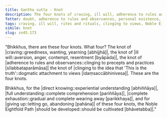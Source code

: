 ```yaml
---
title: Gantha sutta - Knot
description: The four knots of craving, ill will, adherence to rules and observances, and clinging to the idea that 'This is the truth' are described in brief. The Noble Eightfold Path is the way to direct knowing, full understanding, complete exhaustion, and giving up of these knots.
fetter: doubt, adherence to rules and observances, personal existence, sensual desire, ill will, ignorance
tags: craving, ill will, rites and rituals, clinging to views, Noble Eightfold Path, direct knowing, full understanding, complete exhaustion, giving up, sn, sn45-56, sn45
simile: knot
slug: sn45.173
---
```


"Bhikkhus, there are these four knots. What four? The knot of |craving::greediness, wanting, yearning [abhijjhā]|, the knot of |ill will::aversion, anger, contempt, resentment [byāpāda]|, the knot of |adherence to rules and observances::clinging to precepts and practices [sīlabbataparāmāsa]| the knot of |clinging to the idea that 'This is the truth'::dogmatic attachment to views [idaṃsaccābhinivesa]|. These are the four knots.

Bhikkhus, for the |direct knowing::experiential understanding [abhiññāya]|, |full understanding::complete comprehension [pariññāya]|, |complete exhaustion::gradual and complete wearing away [parikkhaya]|, and for |giving up::letting go, abandoning [pahāna]| of these four knots, the Noble Eightfold Path |should be developed::should be cultivated [bhāvetabba]|."